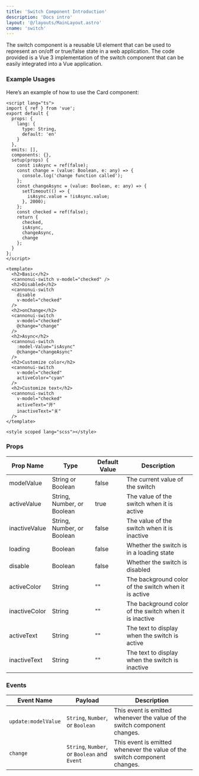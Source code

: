 ```yaml
---
title: 'Switch Component Introduction'
description: 'Docs intro'
layout: '@/layouts/MainLayout.astro'
cname: 'switch'
---
```



The switch component is a reusable UI element that can be used to represent an on/off or true/false state in a web application. The code provided is a Vue 3 implementation of the switch component that can be easily integrated into a Vue application.

### Example Usages

<SwitchVue client:visible />

Here’s an example of how to use the Card component:

```vue
<script lang="ts">
import { ref } from 'vue';
export default {
  props: {
    lang: {
      type: String,
      default: 'en'
    }
  },
  emits: [],
  components: {},
  setup(props) {
    const isAsync = ref(false);
    const change = (value: Boolean, e: any) => {
      console.log('change function called');
    };
    const changeAsync = (value: Boolean, e: any) => {
      setTimeout(() => {
        isAsync.value = !isAsync.value;
      }, 2000);
    };
    const checked = ref(false);
    return {
      checked,
      isAsync,
      changeAsync,
      change
    };
  }
};
</script>

<template>
  <h2>Basic</h2>
  <cannonui-switch v-model="checked" />
  <h2>Disabled</h2>
  <cannonui-switch
    disable
    v-model="checked"
  />
  <h2>onChange</h2>
  <cannonui-switch
    v-model="checked"
    @change="change"
  />
  <h2>Async</h2>
  <cannonui-switch
    :model-Value="isAsync"
    @change="changeAsync"
  />
  <h2>Customize color</h2>
  <cannonui-switch
    v-model="checked"
    activeColor="cyan"
  />
  <h2>Customize text</h2>
  <cannonui-switch
    v-model="checked"
    activeText="开"
    inactiveText="关"
  />
</template>

<style scoped lang="scss"></style>
```

### Props

| Prop Name     | Type                       | Default Value | Description                                            |
| ------------- | -------------------------- | ------------- | ------------------------------------------------------ |
| modelValue    | String or Boolean          | false         | The current value of the switch                        |
| activeValue   | String, Number, or Boolean | true          | The value of the switch when it is active              |
| inactiveValue | String, Number, or Boolean | false         | The value of the switch when it is inactive            |
| loading       | Boolean                    | false         | Whether the switch is in a loading state               |
| disable       | Boolean                    | false         | Whether the switch is disabled                         |
| activeColor   | String                     | ""            | The background color of the switch when it is active   |
| inactiveColor | String                     | ""            | The background color of the switch when it is inactive |
| activeText    | String                     | ""            | The text to display when the switch is active          |
| inactiveText  | String                     | ""            | The text to display when the switch is inactive        |

### Events

| Event Name          | Payload                                      | Description                                                               |
| ------------------- | -------------------------------------------- | ------------------------------------------------------------------------- |
| `update:modelValue` | `String`, `Number`, or `Boolean`             | This event is emitted whenever the value of the switch component changes. |
| `change`            | `String`, `Number`, or `Boolean` and `Event` | This event is emitted whenever the value of the switch component changes. |

